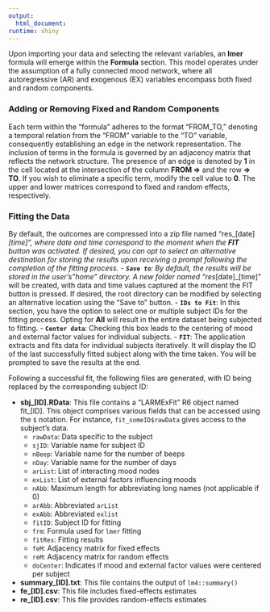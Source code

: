 ```yaml
---
output:
  html_document:
runtime: shiny
---
```

Upon importing your data and selecting the relevant variables, an **lmer** 
formula will emerge within the **Formula** section. This model operates under 
the assumption of a fully connected mood network, where all autoregressive (AR) 
and exogenous (EX) variables encompass both fixed and random components.

### Adding or Removing Fixed and Random Components
Each term within the "formula" adheres to the format "FROM_TO," denoting a 
temporal relation from the "FROM" variable to the "TO" variable, consequently 
establishing an edge in the network representation. The inclusion of terms in 
the formula is governed by an adjacency matrix that reflects the network 
structure. The presence of an edge is denoted by **1** in the cell located at 
the intersection of the column **FROM =>** and the row **=> TO**. If you wish to 
eliminate a specific term, modify the cell value to **0**. The upper and lower 
matrices correspond to fixed and random effects, respectively.


### Fitting the Data
By default, the outcomes are compressed into a zip file named 
"res_[date]_[time]", where date and time correspond to the moment when the 
**FIT** button was activated. If desired, you can opt to select an alternative 
destination for storing the results upon receiving a prompt following the 
completion of the fitting process.
- **`Save to`**: By default, the results will be stored in the user's "home" 
directory. A new folder named "res_[date]_[time]" will be created, with data 
and time values captured at the moment the FIT button is pressed. If desired, 
the root directory can be modified by selecting an alternative location 
using the "Save to" button.
- **`IDs to Fit`**: In this section, you have the option to select one or 
multiple subject IDs for the fitting process. Opting for **All** will result in 
the entire dataset being subjected to fitting.
- **`Center data`**: Checking this box leads to the centering of mood and 
external factor values for individual subjects.
- **`FIT`**: The application extracts and fits data for individual subjects 
iteratively. It will display the ID of the last successfully fitted subject 
along with the time taken. You will be prompted to save the results at the end. 

Following a successful fit, the following files are generated, with ID being 
replaced by the corresponding subject ID:

- **sbj_[ID].RData**: This file contains a "LARMExFit" R6 object named fit_[ID]. 
This object comprises various fields that can be accessed using the `$` 
notation. For instance, `fit_someID$rawData` gives access to the subject's data.
  * `rawData`: Data specific to the subject
  * `sjID`:    Variable name for subject ID
  * `nBeep`:   Variable name for the number of beeps
  * `nDay`:    Variable name for the number of days
  * `arList`:  List of interacting mood nodes
  * `exList`:  List of external factors influencing moods
  * `nAbb`:    Maximum length for abbreviating long names (not applicable if 0)
  * `arAbb`:   Abbreviated `arList`
  * `exAbb`:   Abbreviated `exlist` 
  * `fitID`:   Subject ID for fitting
  * `frm`:     Formula used for `lmer` fitting
  * `fitRes`:  Fitting results
  * `feM`:     Adjacency matrix for fixed effects
  * `reM`:     Adjacency matrix for random effects
  * `doCenter`: Indicates if mood and external factor values were centered per 
  subject
- **summary_[ID].txt**: This file contains the output of `lm4::summary()`
- **fe_[ID].csv**: This file includes fixed-effects estimates
- **re_[ID].csv**: This file provides random-effects estimates

